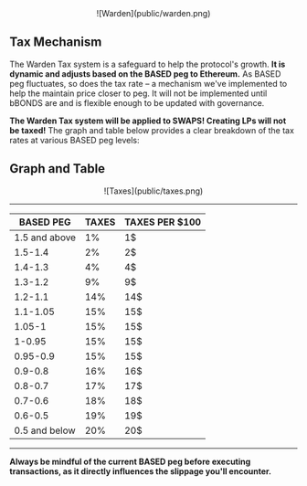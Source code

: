 <center>
![Warden](public/warden.png)
</center>

## Tax Mechanism

The Warden Tax system is a safeguard to help the protocol's growth. **It is dynamic and adjusts based on the BASED peg to Ethereum.** As BASED peg fluctuates, so does the tax rate – a mechanism we've implemented to help the maintain price closer to peg. It will not be implemented until bBONDS are and is flexible enough to be updated with governance.

**The Warden Tax system will be applied to SWAPS! Creating LPs will not be taxed!** The graph and table below provides a clear breakdown of the tax rates at various BASED peg levels:

## Graph and Table


<center>
![Taxes](public/taxes.png)
</center>

--------

| BASED PEG   | TAXES | TAXES PER $100 |
|-------------|-------|----------------|
| 1.5 and above        | 1%    | 1$             |
| 1.5-1.4     | 2%    | 2$             |
| 1.4-1.3     | 4%    | 4$             |
| 1.3-1.2     | 9%    | 9$             |
| 1.2-1.1     | 14%   | 14$            |
| 1.1-1.05    | 15%   | 15$            |
| 1.05-1      | 15%   | 15$            |
| 1-0.95      | 15%   | 15$            |
| 0.95-0.9    | 15%   | 15$            |
| 0.9-0.8     | 16%   | 16$            |
| 0.8-0.7     | 17%   | 17$            |
| 0.7-0.6     | 18%   | 18$            |
| 0.6-0.5     | 19%   | 19$            |
| 0.5 and below        | 20%   | 20$            |

----------------

**Always be mindful of the current BASED peg before executing transactions, as it directly influences the slippage you'll encounter.**